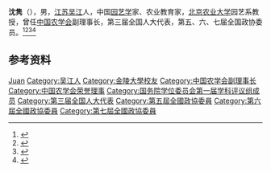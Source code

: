 '''沈隽'''（{{bd|1913年|7月12日|1994年|10月9日}}），男，[[江苏|江苏]][[吴江县|吴江]]人，中国[[园艺学|园艺学]]家、农业教育家，[[北京农业大学|北京农业大学]]园艺系教授，曾任[[中国农学会|中国农学会]]副理事长，第三届全国人大代表，第五、六、七届全国政协委员。<ref>{{Cite book|title=历届全国政协委员人名辞典|author=|publisher=中国国际广播出版社|year=1996|isbn=9787507813746|location=北京|pages=286}}</ref><ref>{{Cite book|title=中华人民共和国职官志|author=何虎生, 李耀东, 向常福主编|publisher=中国社会出版社|year=2003|isbn=9787800883934|location=北京|pages=}}</ref><ref>{{cite book|title=中囯人名大辞典·当代人物卷|author=廖盖隆等编|year=1990|publisher=上海辞书出版社|location=上海|page=}}</ref><ref>{{Cite book|title=中华当代文化名人大辞典|author=张品兴, 殷登祥, 陈有进等主编|publisher=中国广播电视出版社|year=1992|isbn=9787504315137|location=北京|pages=}}</ref>

== 参考资料 ==
{{reflist}}

{{国务院学位委员会第一届学科评议组/农学}}
{{Navboxes
| title  = 沈隽在[[中国农学会|中国农学会]]的职务
| list1  =
{{中国农学会第三届理事会}}
{{中国农学会第四届理事会}}
{{中国农学会第六届理事会}}
}}

{{Authority control}}
{{DEFAULTSORT:Shen沈}}
[[Category:沈姓|Juan]]
[[Category:吴江人|Category:吴江人]]
[[Category:金陵大學校友|Category:金陵大學校友]]
[[Category:中国农学会副理事长|Category:中国农学会副理事长]]
[[Category:中国农学会荣誉理事|Category:中国农学会荣誉理事]]
[[Category:国务院学位委员会第一届学科评议组成员|Category:国务院学位委员会第一届学科评议组成员]]
[[Category:第三届全国人大代表|Category:第三届全国人大代表]]
[[Category:第五屆全國政協委員|Category:第五屆全國政協委員]]
[[Category:第六屆全國政協委員|Category:第六屆全國政協委員]]
[[Category:第七屆全國政協委員|Category:第七屆全國政協委員]]

{{中国人物小作品}}